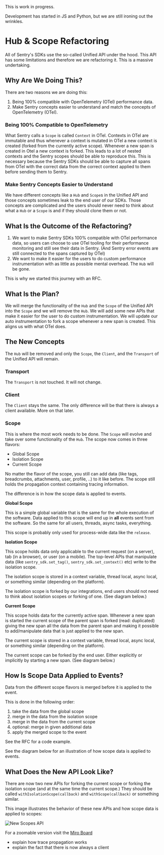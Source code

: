 <Alert title="Note" level="info">
This is work in progress. 

Development has started in JS and Python, but we are still ironing out the wrinkles.
</Alert>

# Hub & Scope Refactoring

All of Sentry's SDKs use the so-called <Link to="/sdk/unified-api/">Unified API</Link> under the hood. This API has some limitations and therefore we are refactoring it. This is a massive undertaking.

## Why Are We Doing This?

There are two reasons we are doing this:
1. Being 100% compatible with OpenTelemetry (OTel) performance data.
2. Make Sentry concepts easier to understand and match the concepts of OpenTelemetry (OTel).

### Being 100% Compatible to OpenTelemetry

What Sentry calls a `Scope` is called <Link to="https://opentelemetry.io/docs/specs/otel/context/">`Context`</Link> in OTel. Contexts in OTel are immutable and thus whenever a context is mutated in OTel a new context is created (forked from the currently active scope). 
Whenever a new span is created in Otel a new context is forked. This leads to a lot of nested contexts and the Sentry scopes should be able to reproduce this.
This is necessary because the Sentry SDKs should be able to capture all spans from OTel with the correct data from the correct context applied to them before sending them to Sentry.


### Make Sentry Concepts Easier to Understand

We have different concepts like a `Hub` and `Scope`s in the Unified API and those concepts sometimes leak to the end user of our SDKs. Those concepts are complicated and the users should never need to think about what a `Hub` or a `Scope` is and if they should clone them or not. 


## What Is the Outcome of the Refactoring?

1. We want to make Sentry SDKs 100% compatible with OTel performance data, so users can choose to use OTel tooling for their performance monitoring and still see their data in Sentry. (And Sentry error events are still connected to the spans captured by OTel)
1. We want to make it easier for the users to do custom performance instrumentation with as little as possible mental overhead. The `Hub` will be gone.

This is why we started this journey with an <Link to="https://github.com/getsentry/rfcs/pull/122">RFC</Link>.


## What Is the Plan?

We will merge the functionality of the `Hub` and the `Scope` of the <Link to="/sdk/unified-api/">Unified API</Link> into the `Scope` and we will remove the `Hub`. We will add some new APIs that make it easier for the user to do custom instrumentation. We will update our auto instrumentation to fork a scope whenever a new span is created. This aligns us with what OTel does.

## The New Concepts

The `Hub` will be removed and only the `Scope`, the `Client`, and the `Transport` of the Unified API will remain. 

### Transport

The `Transport` is not touched. It will not change.

### Client

The `Client` stays the same. The only difference will be that there is always a client available. More on that later.

### Scope

This is where the most work needs to be done. The `Scope` will evolve and take over some functionality of the `Hub`. 
The scope now comes in three flavors:
- Global Scope
- Isolation Scope
- Current Scope

No matter the flavor of the scope, you still can add data (like tags, breadcrumbs, attachments, user, profile, ..) to it like before.
The scope still holds the propagation context containing tracing information.

The difference is in how the scope data is applied to events.

**Global Scope**

This is a simple global variable that is the same for the whole execution of the software. Data applied to this scope will end up in **all** events sent from the software. So the same for all users, threads, async tasks, everything. 

This scope is probably only used for process-wide data like the `release`.

**Isolation Scope**

This scope holds data only applicable to the current request (on a server), tab (in a browser), or user (on a mobile). The top-level APIs that manipulate data (like `sentry_sdk.set_tag()`, `sentry_sdk.set_context()` etc) write to the isolation scope.

The isolation scope is stored in a context variable, thread local, async local, or something similar (depending on the platform). 

The isolation scope is forked by our integrations, end users should not need to think about isolation scopes or forking of one. (See diagram below.)

**Current Scope**

This scope holds data for the currently active span. Whenever a new span is started the current scope of the parent span is forked (read: duplicated) giving the new span all the data from the parent span and making it possible to add/manipulate data that is just applied to the new span.

The current scope is stored in a context variable, thread local, async local, or something similar (depending on the platform). 

The current scope can be forked by the end user. Either explicitly or implicitly by starting a new span. (See diagram below.)


## How Is Scope Data Applied to Events?

Data from the different scope flavors is merged before it is applied to the event.

This is done in the following order:
1. take the data from the global scope
2. merge in the data from the isolation scope
3. merge in the data from the current scope
4. optional: merge in given additional data
4. apply the merged scope to the event


See the RFC for a <Link to="https://github.com/getsentry/rfcs/blob/fn/merge-hub-scope/text/0122-sdk-hub-scope-merge.md#applying-scopes">code example</Link>. 

See the diagram below for an illustration of how scope data is applied to events.


## What Does the New API Look Like?

There are now two new APIs for forking the current scope or forking the isolation scope (and at the same time the current scope.) They should be called `withIsolationScope(callback)` and `withScope(callback)` or something similar.

This image illustrates the behavior of these new APIs and how scope data is applied to scopes:

![New Scopes API](new-scopes-api.png)

For a zoomable version visit the <a href="https://miro.com/app/board/uXjVNtPiOfI=/?share_link_id=140058397661" target="_blank">Miro Board</a>

<Alert title="TODO" level="info"><markdown>

- explain how trace propagation works
- explain the fact that there is now always a client

</markdown></Alert>
